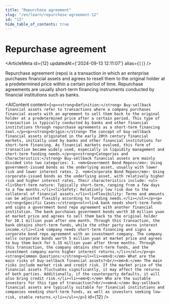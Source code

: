 ```yaml
---
title: "Repurchase agreement"
slug: "/en/learn/repurchase-agreement-12"
id: "12"
hide_table_of_contents: true
---
```



# Repurchase agreement

<ArticleMeta id={12} updatedAt={'2024-09-13 12:11:07'} alias={`[]`} />
<div className='border-solid border-b border-t-0 my-4 border-[var(--ifm-color-gray-300)]' />

Repurchase agreement (repo) is a transaction in which an enterprise purchases financial assets and agrees to resell them to the original holder at a predetermined price within a certain period of time. Repurchase agreements are usually short-term financing instruments conducted by financial institutions such as banks.

<AIContent content={`<p><strong>Definition:</strong> Buy-sellback financial assets refer to transactions where a company purchases financial assets with an agreement to sell them back to the original holder at a predetermined price after a certain period. This type of transaction is typically conducted by banks and other financial institutions through repurchase agreements as a short-term financing tool.</p><p><strong>Origin:</strong> The concept of buy-sellback financial assets originated in the early 20th century financial markets, initially used by banks and other financial institutions for short-term financing. As financial markets evolved, this form of transaction became widely used, especially in liquidity management and short-term funding needs.</p><p><strong>Categories and Characteristics:</strong> Buy-sellback financial assets are mainly divided into two categories: 1. <em>Government Bond Repos</em>: Using government-issued bonds as the underlying asset, usually with lower risk and lower interest rates. 2. <em>Corporate Bond Repos</em>: Using corporate-issued bonds as the underlying asset, with relatively higher risk and higher interest rates. Their characteristics include: <ul><li>Short-term nature: Typically short-term, ranging from a few days to a few months.</li><li>Safety: Relatively low risk due to the collateral of financial assets.</li><li>Flexibility: Terms and amounts can be adjusted flexibly according to funding needs.</li></ul></p><p><strong>Specific Cases:</strong><ol><li>A bank needs short-term funds and signs a government bond repo agreement with another financial institution. The bank purchases government bonds worth 10 million yuan at market price and agrees to sell them back to the original holder for 10.1 million yuan after one month. Through this transaction, the bank obtains short-term funds, while the other party earns interest income.</li><li>A company needs short-term financing and signs a corporate bond repo agreement with an investment company. The company sells corporate bonds worth 5 million yuan at market price and agrees to buy them back for 5.15 million yuan after three months. Through this transaction, the company obtains short-term funds, and the investment company earns higher interest returns.</li></ol></p><p><strong>Common Questions:</strong><ul><li><em>Q:</em> What are the main risks of buy-sellback financial assets?<br/><em>A:</em> The main risks include market risk and credit risk. If the market price of the financial assets fluctuates significantly, it may affect the returns of both parties. Additionally, if the counterparty defaults, it will also bring credit risk.</li><li><em>Q:</em> Who are the suitable investors for this type of transaction?<br/><em>A:</em> Buy-sellback financial assets are typically suitable for financial institutions and companies needing short-term funds, as well as investors seeking low-risk, stable returns.</li></ul></p>`} id={12} />
